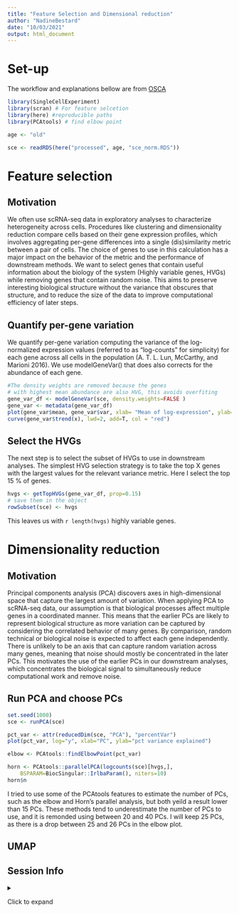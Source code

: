 ```yaml
---
title: "Feature Selection and Dimensional reduction"
author: "NadineBestard"
date: "10/03/2021"
output: html_document
---
```


# Set-up

The workflow and explanations bellow are from [OSCA](https://bioconductor.org/books/release/OSCA/dimensionality-reduction.html)

```r
library(SingleCellExperiment)
library(scran) # For feature selcetion
library(here) #reproducible paths
library(PCAtools) # find elbow point
```

```r
age <- "old"
```

```r
sce <- readRDS(here("processed", age, "sce_norm.RDS"))
```

# Feature selection

## Motivation

We often use scRNA-seq data in exploratory analyses to characterize heterogeneity across cells. Procedures like clustering and dimensionality reduction compare cells based on their gene expression profiles, which involves aggregating per-gene differences into a single (dis)similarity metric between a pair of cells. The choice of genes to use in this calculation has a major impact on the behavior of the metric and the performance of downstream methods. We want to select genes that contain useful information about the biology of the system (Highly variable genes, HVGs) while removing genes that contain random noise. This aims to preserve interesting biological structure without the variance that obscures that structure, and to reduce the size of the data to improve computational efficiency of later steps.

## Quantify per-gene variation

We quantify per-gene variation computing the variance of the log-normalized expression values (referred to as "log-counts" for simplicity) for each gene across all cells in the population (A. T. L. Lun, McCarthy, and Marioni 2016). We use modelGeneVar() that does also corrects for the abundance of each gene.

```r
#The density weights are removed because the genes
# with highest mean abundance are also HVG, this avoids overfiting
gene_var_df <- modelGeneVar(sce, density.weights=FALSE )
gene_var <- metadata(gene_var_df)
plot(gene_var$mean, gene_var$var, xlab= "Mean of log-expression", ylab= "Variance of log-expression")
curve(gene_var$trend(x), lwd=2, add=T, col = "red")
```

## Select the HVGs

The next step is to select the subset of HVGs to use in downstream analyses. The simplest HVG selection strategy is to take the top X genes with the largest values for the relevant variance metric. Here I select the top 15 % of genes.

```r
hvgs <- getTopHVGs(gene_var_df, prop=0.15)
# save them in the object
rowSubset(sce) <- hvgs
```

This leaves us with `r length(hvgs)` highly variable genes.

# Dimensionality reduction

## Motivation
Principal components analysis (PCA) discovers axes in high-dimensional space that capture the largest amount of variation. When applying PCA to scRNA-seq data, our assumption is that biological processes affect multiple genes in a coordinated manner. This means that the earlier PCs are likely to represent biological structure as more variation can be captured by considering the correlated behavior of many genes. By comparison, random technical or biological noise is expected to affect each gene independently. There is unlikely to be an axis that can capture random variation across many genes, meaning that noise should mostly be concentrated in the later PCs. This motivates the use of the earlier PCs in our downstream analyses, which concentrates the biological signal to simultaneously reduce computational work and remove noise.



## Run PCA and choose PCs
```r
set.seed(1000)
sce <- runPCA(sce)
```

```r
pct_var <- attr(reducedDim(sce, "PCA"), "percentVar")
plot(pct_var, log="y", xlab="PC", ylab="pct variance explained")
```

```r
elbow <- PCAtools::findElbowPoint(pct_var)
```
```r
horn <- PCAtools::parallelPCA(logcounts(sce)[hvgs,],
    BSPARAM=BiocSingular::IrlbaParam(), niters=10)
horn$n
```

I tried to use some of the PCAtools features to estimate
the number of PCs, such as the elbow and  Horn's parallel analysis, but both yeild a result lower than 15 PCs. These 
methods tend to underestimate the number of PCs to use, and 
it is remonded using between 20 and 40 PCs. 
I will keep 25 PCs, as there is a drop between 25 and 26 PCs in 
the elbow plot. 

## UMAP

## Session Info

<details>

<summary>

Click to expand

</summary>

```r
sessionInfo()
```

</details>
